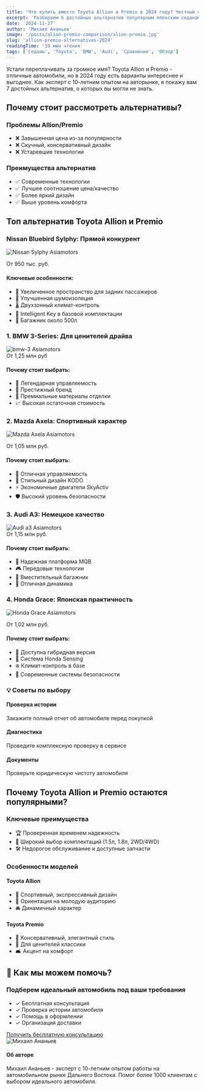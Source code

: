 ```yaml
---
title: 'Что купить вместо Toyota Allion и Premio в 2024 году? Честный обзор альтернатив'
excerpt: 'Разбираем 6 достойных альтернатив популярным японским седанам: от премиальных немцев до надежных японцев. Поможем сделать правильный выбор!'
date: '2024-11-27'
author: 'Михаил Ананьев'
image: '/posts/alion-premio-comparison/alion-premio.jpg'
slug: 'allion-premio-alternatives-2024'
readingTime: '10 мин чтения'
tags: ['Седаны', 'Toyota', 'BMW', 'Audi', 'Сравнение', 'Обзор']
---
```


<div class="intro-block">
    <p class="intro-text">
        Устали переплачивать за громкое имя? Toyota Allion и Premio - отличные
        автомобили, но в 2024 году есть варианты интереснее и выгоднее. Как
        эксперт с 10-летним опытом на авторынке, я покажу вам 7 достойных
        альтернатив, о которых вы могли не знать.
    </p>
</div>

## Почему стоит рассмотреть альтернативы?

<div class="pros-cons-grid">
    <div class="cons-card">
        <h3>Проблемы Allion/Premio</h3>
        <ul>
            <li>❌ Завышенная цена из-за популярности</li>
            <li>❌ Скучный, консервативный дизайн</li>
            <li>❌ Устаревшие технологии</li>
        </ul>
    </div>
    <div class="pros-card">
        <h3>Преимущества альтернатив</h3>
        <ul>
            <li>✅ Современные технологии</li>
            <li>✅ Лучшее соотношение цена/качество</li>
            <li>✅ Более яркий дизайн</li>
            <li>✅ Выше уровень комфорта</li>
        </ul>
    </div>
</div>

## Топ альтернатив Toyota Allion и Premio

### Nissan Bluebird Sylphy: Прямой конкурент

<img
    src="/posts/alion-premio-comparison/bluebird-sylphy.jpg"
    alt="Nissan Sylphy Asiamotors"
/>

<div class="car-details">
    <div class="price-tag">От 950 тыс. руб.</div>
    <div class="advantages-card">
        <h4>Ключевые особенности:</h4>
        <ul>
            <li>📏 Увеличенное пространство для задних пассажиров</li>
            <li>🎵 Улучшенная шумоизоляция</li>
            <li>🌡️ Двухзонный климат-контроль</li>
            <li>🎯 Intelligent Key в базовой комплектации</li>
            <li>🛄 Багажник около 500л</li>
        </ul>
    </div>
</div>

### 1. BMW 3-Series: Для ценителей драйва

<img src="/posts/alion-premio-comparison/bmw-3.jpg" alt="bmw-3 Asiamotors" />

<div class="car-details">
    <div class="price-tag">От 1,25 млн руб</div>
    <div class="advantages-card">
        <h4>Почему стоит выбрать:</h4>
        <ul>
            <li>🏁 Легендарная управляемость</li>
            <li>👔 Престижный бренд</li>
            <li>💎 Премиальные материалы отделки</li>
            <li>📈 Высокая остаточная стоимость</li>
        </ul>
    </div>
</div>

### 2. Mazda Axela: Спортивный характер

<img
    src="/posts/alion-premio-comparison/axela.jpg"
    alt="Mazda Axela Asiamotors"
/>

<div class="car-details">
    <div class="price-tag">От 1,05 млн руб.</div>
    <div class="advantages-card">
        <h4>Почему стоит выбрать:</h4>
        <ul>
            <li>🎯 Отличная управляемость</li>
            <li>🎨 Стильный дизайн KODO</li>
            <li>⚡ Экономичные двигатели SkyActiv</li>
            <li>🛡️ Высокий уровень безопасности</li>
        </ul>
    </div>
</div>

### 3. Audi A3: Немецкое качество

<img src="/posts/alion-premio-comparison/audi-3.jpg" alt="Audi a3 Asiamotors" />

<div class="car-details">
    <div class="price-tag">От 1,15 млн руб.</div>
    <div class="advantages-card">
        <h4>Почему стоит выбрать:</h4>
        <ul>
            <li>🔧 Надежная платформа MQB</li>
            <li>🎮 Передовые технологии</li>
            <li>🛄 Вместительный багажник</li>
            <li>💪 Отличная динамика</li>
        </ul>
    </div>
</div>

### 4. Honda Grace: Японская практичность

<img
    src="/posts/alion-premio-comparison/grace.jpg"
    alt="Honda Grace Asiamotors"
    class="posts__spec-img"
/>

<div class="car-details">
    <div class="price-tag">От 1,02 млн руб.</div>
    <div class="advantages-card">
        <h4>Почему стоит выбрать:</h4>
        <ul>
            <li>🔋 Доступна гибридная версия</li>
            <li>🎯 Система Honda Sensing</li>
            <li>❄️ Климат-контроль в базе</li>
            <li>🌟 Современные системы безопасности</li>
        </ul>
    </div>
</div>

### 💡 Советы по выбору

<div class="tips-grid">
    <div class="tip-card">
        <h4>Проверка истории</h4>
        <p>Закажите полный отчет об автомобиле перед покупкой</p>
    </div>
    <div class="tip-card">
        <h4>Диагностика</h4>
        <p>Проведите комплексную проверку в сервисе</p>
    </div>
    <div class="tip-card">
        <h4>Документы</h4>
        <p>Проверьте юридическую чистоту автомобиля</p>
    </div>
</div>

## Почему Toyota Allion и Premio остаются популярными?

<div class="advantages-block">
    <h3>Ключевые преимущества</h3>
    <ul>
        <li>🏆 Проверенная временем надежность</li>
        <li>🚗 Широкий выбор комплектаций (1.5л, 1.8л, 2WD/4WD)</li>
        <li>🛠️ Недорогое обслуживание и доступные запчасти</li>
    </ul>
</div>

### Особенности моделей

<div class="models-comparison">
    <div class="model-card">
        <h4>Toyota Allion</h4>
        <ul>
            <li>🎨 Спортивный, экспрессивный дизайн</li>
            <li>🎯 Ориентация на молодую аудиторию</li>
            <li>🚘 Динамичный характер</li>
        </ul>
    </div>
    <div class="model-card">
        <h4>Toyota Premio</h4>
        <ul>
            <li>👔 Консервативный, элегантный стиль</li>
            <li>🎯 Для ценителей классики</li>
            <li>🛋️ Акцент на комфорт</li>
        </ul>
    </div>
</div>

## 🎯 Как мы можем помочь?

<div class="cta-box">
    <h3>Подберем идеальный автомобиль под ваши требования</h3>
    <ul>
        <li>✓ Бесплатная консультация</li>
        <li>✓ Проверка истории автомобиля</li>
        <li>✓ Помощь в оформлении</li>
        <li>✓ Организация доставки</li>
    </ul>
    <a href="/contacts" class="cta-button">
        Получить бесплатную консультацию
    </a>
</div>

<div class="author-box">
    <img src="/img/team/Mihail.webp" alt="Михаил Ананьев" />
    <div class="author-info">
        <h4>Об авторе</h4>
        <p>
            Михаил Ананьев - эксперт с 10-летним опытом работы на автомобильном
            рынке Дальнего Востока. Помог более 1000 клиентам с выбором
            идеального автомобиля.
        </p>
    </div>
</div>
